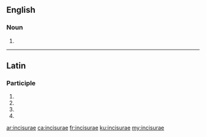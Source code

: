 ==English==

===Noun===
{{head|en|plural}}

# {{plural of|incisura|lang=en}}

----

==Latin==

===Participle===
{{la-part-form|incīsūrae}}

# {{inflection of|incīsūrus||nom|f|p|lang=la}}
# {{inflection of|incīsūrus||gen|f|s|lang=la}}
# {{inflection of|incīsūrus||dat|f|s|lang=la}}
# {{inflection of|incīsūrus||voc|f|p|lang=la}}

[[ar:incisurae]]
[[ca:incisurae]]
[[fr:incisurae]]
[[ku:incisurae]]
[[my:incisurae]]